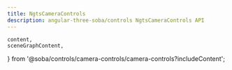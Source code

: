 ```yaml
---
title: NgtsCameraControls
description: angular-three-soba/controls NgtsCameraControls API
---
```


	content,
	sceneGraphContent,
} from '@soba/controls/camera-controls/camera-controls?includeContent';

<ReferenceWrapper path="soba/controls/camera-controls" demoContent={content} demoSceneGraphContent={sceneGraphContent}>
	<CameraControls client:only />
</ReferenceWrapper>
